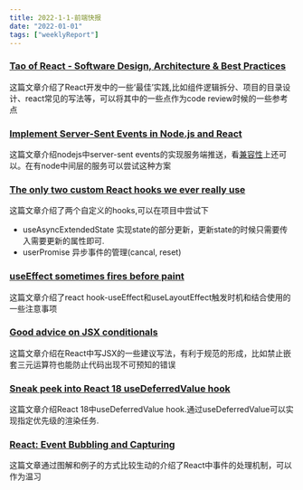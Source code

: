 ```yaml
---
title: 2022-1-1-前端快报
date: "2022-01-01"  
tags: ["weeklyReport"]
---
```


### [Tao of React - Software Design, Architecture & Best Practices](https://alexkondov.com/tao-of-react/)  
这篇文章介绍了React开发中的一些‘最佳’实践,比如组件逻辑拆分、项目的目录设计、react常见的写法等，可以将其中的一些点作为code review时候的一些参考点

### [Implement Server-Sent Events in Node.js and React](https://blog.tericcabrel.com/implement-server-sent-event-in-node-js/)  
这篇文章介绍nodejs中server-sent events的实现服务端推送，看[兼容性](https://developer.mozilla.org/en-US/docs/Web/API/EventSource#browser_compatibility)上还可以。在有node中间层的服务可以尝试这种方案

### [The only two custom React hooks we ever really use](https://blog.molecule.dev/the-only-custom-react-hooks-we-use/)  
这篇文章介绍了两个自定义的hooks,可以在项目中尝试下
* useAsyncExtendedState  实现state的部分更新，更新state的时候只需要传入需要更新的属性即可.
* userPromise 异步事件的管理(cancal, reset)  

### [useEffect sometimes fires before paint](https://thoughtspile.github.io/2021/11/15/unintentional-layout-effect/)  
这篇文章介绍了react hook-useEffect和useLayoutEffect触发时机和结合使用的一些注意事项  

### [Good advice on JSX conditionals](https://thoughtspile.github.io/2022/01/17/jsx-conditionals/)  
这篇文章介绍在React中写JSX的一些建议写法，有利于规范的形成，比如禁止嵌套三元运算符也能防止代码出现不可预知的错误  

### [Sneak peek into React 18 useDeferredValue hook](https://blog.saeloun.com/2022/01/13/react-18-usedefferedvalue-hook)  
这篇文章介绍React 18中useDeferredValue hook.通过useDeferredValue可以实现指定优先级的渲染任务.  

### [React: Event Bubbling and Capturing](https://www.robinwieruch.de/react-event-bubbling-capturing/)  
这篇文章通过图解和例子的方式比较生动的介绍了React中事件的处理机制，可以作为温习





